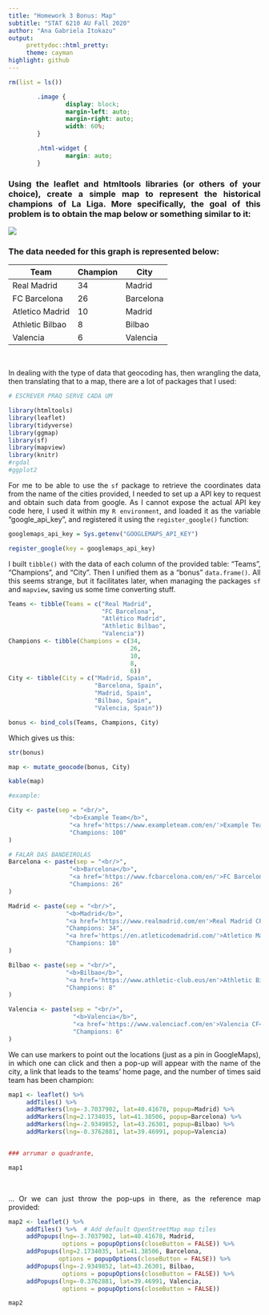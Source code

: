 ```yaml
---
title: "Homework 3 Bonus: Map"
subtitle: "STAT 6210 AU Fall 2020"
author: "Ana Gabriela Itokazu"
output:
     prettydoc::html_pretty:
     theme: cayman
highlight: github
---
```


```r
rm(list = ls())
```

```css

        .image {
                display: block;
                margin-left: auto;
                margin-right: auto;
                width: 60%;
        }

        .html-widget {
                margin: auto;
        }

```

<div style="text-align: justify">

### Using the leaflet and htmltools libraries (or others of your choice), create a simple map to represent the historical champions of La Liga. More specifically, the goal of this problem is to obtain the map below or something similar to it:

</div>


<div class="image" id="example">
<img src="mapz.png"/>
</div>


<div style="text-align: justify">

### The data needed for this graph is represented below:

| Team            | Champion | City      |
|-----------------|----------|-----------|
| Real Madrid     | 34       | Madrid    |
| FC Barcelona    | 26       | Barcelona |
| Atletico Madrid | 10       | Madrid    |
| Athletic Bilbao | 8        | Bilbao    |
| Valencia        | 6        | Valencia  |

\

In dealing with the type of data that geocoding has, then wrangling the data, then translating that to a map, there are a lot of packages that I used:

</div>

```r

# ESCREVER PRAQ SERVE CADA UM

library(htmltools)
library(leaflet)
library(tidyverse)
library(ggmap)
library(sf)
library(mapview)
library(knitr)
#rgdal
#ggplot2
```

<div style="text-align: justify">

For me to be able to use the `sf` package to retrieve the coordinates data from the name of the cities provided, I needed to set up a API key to request and obtain such data from google. As I cannot expose the actual API key code here, I used it within my `R environment`, and loaded it as the variable "google_api_key", and registered it using the `register_google()` function:

</div>

```r
googlemaps_api_key = Sys.getenv("GOOGLEMAPS_API_KEY")

register_google(key = googlemaps_api_key)
```

<div style="text-align: justify">

I built `tibble()` with the data of each column of the provided table: "Teams", "Champions", and "City". Then I unified them as a "bonus" `data.frame()`. All this seems strange, but it facilitates later, when managing the packages `sf` and `mapview`, saving us some time converting stuff.

</div>

```r

Teams <- tibble(Teams = c("Real Madrid",
                          "FC Barcelona",
                          "Atlético Madrid",
                          "Athletic Bilbao",
                          "Valencia"))
Champions <- tibble(Champions = c(34,
                                  26,
                                  10,
                                  8,
                                  6))
City <- tibble(City = c("Madrid, Spain",
                        "Barcelona, Spain",
                        "Madrid, Spain",
                        "Bilbao, Spain",
                        "Valencia, Spain"))

bonus <- bind_cols(Teams, Champions, City)

```

<div style="text-align: justify">

Which gives us this:

</div>

```r
str(bonus)
```

<div style="text-align: justify">

<!-- explain (crs = 4326), explain mutate_geocode(), explain sf -->

</div>

```r
map <- mutate_geocode(bonus, City)
```

<div style="text-align: justify">

<!-- blob -->

</div>

```r
kable(map)
```

<div style="text-align: justify">

<!-- Now we have all the pretty data we wanted. The map seemed easy enough - it is not.  

-----------------{era pra estar num chunk}----------------------------
map_sf <- st_as_sf(map, coords = c("lon","lat"), crs = 4326)
# AINDA TEM QUE FAZER FUNCIONAR O mapview() PRA MOSTRAR
#mapview(map_sf)
#
#erro:
#Error in UseMethod("st_as_sf") : 
#  no applicable method for 'st_as_sf' applied to an object of class "function"
## mapview(map_sf)@map     --- works here, not there
## knit_print.mapview(MYMAP)   --- nope
## MYMAP@map        --- works here, not there
#
----------------------------------------------------------------------

-->

</div>

```r
#example:

City <- paste(sep = "<br/>",
                 "<b>Example Team</b>",
                 "<a href='https://www.exampleteam.com/en/'>Example Team</a>",
                 "Champions: 100"
)

```

```r


# FALAR DAS BANDEIROLAS
Barcelona <- paste(sep = "<br/>",
                 "<b>Barcelona</b>",
                 "<a href='https://www.fcbarcelona.com/en/'>FC Barcelona</a>",
                 "Champions: 26"
)

Madrid <- paste(sep = "<br/>",
                "<b>Madrid</b>",
                "<a href='https://www.realmadrid.com/en'>Real Madrid CF</a>",
                "Champions: 34",
                "<a href='https://en.atleticodemadrid.com/'>Atletico Madrid</a>",
                "Champions: 10"
)

Bilbao <- paste(sep = "<br/>",
                "<b>Bilbao</b>",
                "<a href='https://www.athletic-club.eus/en'>Athletic Bilbao</a>",
                "Champions: 8"
)

Valencia <- paste(sep = "<br/>",
                  "<b>Valencia</b>",
                  "<a href='https://www.valenciacf.com/en'>Valencia CF</a>",
                  "Champions: 6"
)

```

<div style="text-align: justify">

We can use markers to point out the locations (just as a pin in GoogleMaps), in which one can click and then a pop-up will appear with the name of the city, a link that leads to the teams' home page, and the number of times said team has been champion:

</div>

```r

map1 <- leaflet() %>%
     addTiles() %>%
     addMarkers(lng=-3.7037902, lat=40.41678, popup=Madrid) %>%
     addMarkers(lng=2.1734035, lat=41.38506, popup=Barcelona) %>%
     addMarkers(lng=-2.9349852, lat=43.26301, popup=Bilbao) %>%
     addMarkers(lng=-0.3762881, lat=39.46991, popup=Valencia)


### arrumar o quadrante, 
```

```r
map1
```

\


<div style="text-align: justify">

... Or we can just throw the pop-ups in there, as the reference map provided:

</div>

```r


map2 <- leaflet() %>%
     addTiles() %>%  # Add default OpenStreetMap map tiles
     addPopups(lng=-3.7037902, lat=40.41678, Madrid,
               options = popupOptions(closeButton = FALSE)) %>%
     addPopups(lng=2.1734035, lat=41.38506, Barcelona,
              options = popupOptions(closeButton = FALSE)) %>%
     addPopups(lng=-2.9349852, lat=43.26301, Bilbao,
               options = popupOptions(closeButton = FALSE)) %>%
     addPopups(lng=-0.3762881, lat=39.46991, Valencia,
               options = popupOptions(closeButton = FALSE))
```

```r
map2
```
